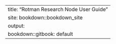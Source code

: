 ---
title: "Rotman Research Node User Guide"
site: bookdown::bookdown_site
output:
  bookdown::gitbook: default
---